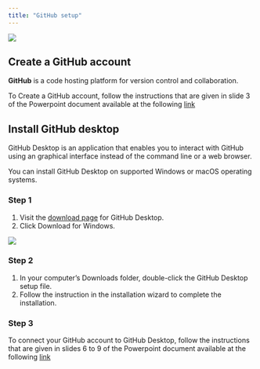 ```yaml
---
title: "GitHub setup"
---
```


![](images/paste-081F7F03.png)

## Create a GitHub account {#sec-GitHub-account-creation}

**GitHub** is a code hosting platform for version control and collaboration.

To Create a GitHub account, follow the instructions that are given in slide 3 of the Powerpoint document available at the following [link](https://drive.switch.ch/index.php/s/1eFnksrX0UtjfZV)

## Install GitHub desktop {#sec-GitHub-Desktop-installation}

GitHub Desktop is an application that enables you to interact with GitHub using an graphical interface instead of the command line or a web browser.

You can install GitHub Desktop on supported Windows or macOS operating systems.

::: panel-tabset
### Step 1

1. Visit the [download page](https://desktop.github.com/) for GitHub Desktop.
2. Click Download for Windows.

![](images/paste-465BAC3C.png)

### Step 2

1. In your computer's Downloads folder, double-click the GitHub Desktop setup file.
2. Follow the instruction in the installation wizard to complete the installation.

### Step 3

To connect your GitHub account to GitHub Desktop, follow the instructions that are given in slides 6 to 9 of the Powerpoint document available at the following [link](https://drive.switch.ch/index.php/s/1eFnksrX0UtjfZV)

:::
